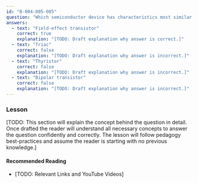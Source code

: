 ```yaml
---
id: "B-004-005-005"
question: "Which semiconductor device has characteristics most similar to a triode vacuum tube?"
answers:
  - text: "Field-effect transistor"
    correct: true
    explanation: "[TODO: Draft explanation why answer is correct.]"
  - text: "Triac"
    correct: false
    explanation: "[TODO: Draft explanation why answer is incorrect.]"
  - text: "Thyristor"
    correct: false
    explanation: "[TODO: Draft explanation why answer is incorrect.]"
  - text: "Bipolar transistor"
    correct: false
    explanation: "[TODO: Draft explanation why answer is incorrect.]"
---
```


### Lesson

[TODO: This section will explain the concept behind the question in detail. Once drafted the reader will understand all necessary concepts to answer the question confidently and correctly. The lesson will follow pedagogy best-practices and assume the reader is starting with no previous knowledge.]

#### Recommended Reading

- [TODO: Relevant Links and YouTube Videos]
